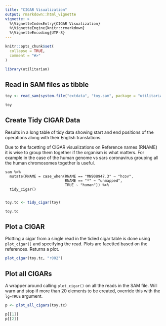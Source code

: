 ```yaml
---
title: "CIGAR Visualization"
output: rmarkdown::html_vignette
vignette: >
  %\VignetteIndexEntry{CIGAR Visualization}
  %\VignetteEngine{knitr::rmarkdown}
  %\VignetteEncoding{UTF-8}
---
```


```r
knitr::opts_chunk$set(
  collapse = TRUE,
  comment = "#>"
)

library(utilitarian)

```


## Read in SAM files as tibble
```r

toy <- read_sam(system.file("extdata", "toy.sam", package = "utilitarian"))

toy
```

## Create Tidy CIGAR Data

Results in a long table of tidy data showing start and end positions of the operations along with their English translations.

Due to the facetting of CIGAR visualizations on Reference names (RNAME) it is wise to group them together if the organism is what matters. For example in the case of the human genome vs sars coronavirus grouping all the human chromosomes together is useful.

```
sam %>% 
  mutate(RNAME = case_when(RNAME == "MN908947.3" ~ "hcov",
                           RNAME == "*" ~ "unmapped",
                           TRUE ~ "human")) %>% 
  tidy_cigar()
                           
```

```r

toy.tc <- tidy_cigar(toy)

toy.tc

```

## Plot a CIGAR

Plotting a cigar from a single read in the tidied cigar table is done using `plot_cigar()` and specifying the read. Plots are facetted based on the references. Returns a plot. 

```r
plot_cigar(toy.tc, "r002")
```

## Plot all CIGARs

A wrapper around calling `plot_cigar()` on all the reads in the SAM file. Will warn and stop if more than 20 elements to be created, override this with the `lg=TRUE` argument.

```r
p <- plot_all_cigars(toy.tc)

p[[1]]
p[[2]]

```
